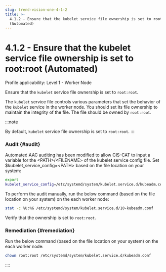 ```yaml
---
slug: trend-vision-one-4-1-2
title: >-
  4.1.2 - Ensure that the kubelet service file ownership is set to root:root
  (Automated)
---
```

# 4.1.2 - Ensure that the kubelet service file ownership is set to root:root (Automated)

Profile applicability: Level 1 - Worker Node

Ensure that the `kubelet` service file ownership is set to `root:root`.

The `kubelet` service file controls various parameters that set the behavior of the `kubelet` service in the worker node. You should set its file ownership to maintain the integrity of the file. The file should be owned by `root:root`.

:::note

By default, `kubelet` service file ownership is set to `root:root`.
:::

### Audit {#audit}

Automated AAC auditing has been modified to allow CIS-CAT to input a variable for the \<PATH\>/\<FILENAME\> of the kubelet service config file. Set $kubelet_service_config=\<PATH\> based on the file location on your system:

```bash
export
kubelet_service_config=/etc/systemd/system/kubelet.service.d/kubeadm.conf
```

To perform the audit manually, run the below command (based on the file location on your system) on the each worker node:

```bash
stat -c %U:%G /etc/systemd/system/kubelet.service.d/10-kubeadm.conf
```

Verify that the ownership is set to `root:root`.

### Remediation {#remediation}

Run the below command (based on the file location on your system) on the each worker node:

```bash
chown root:root /etc/systemd/system/kubelet.service.d/kubeadm.conf
```
::::
